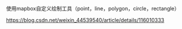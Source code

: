 使用mapbox自定义绘制工具（point，line，polygon，circle，rectangle）

https://blog.csdn.net/weixin_44539540/article/details/116010333